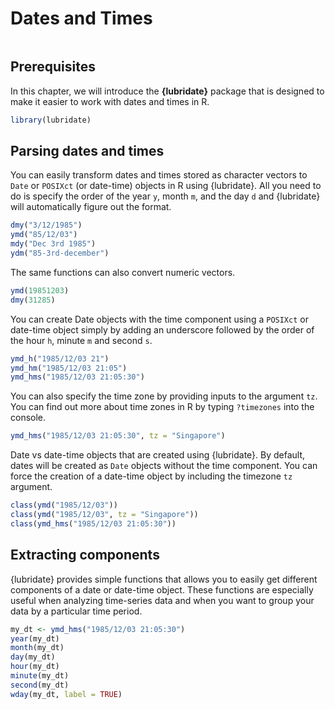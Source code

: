 # Dates and Times {#datetime}

```r
```

## Prerequisites

In this chapter, we will introduce the **{lubridate}** package that is designed to make it easier to work with dates and times in R. 

```r
library(lubridate)
```


## Parsing dates and times

You can easily transform dates and times stored as character vectors to `Date` or `POSIXct` (or date-time) objects in R using {lubridate}. All you need to do is specify the order of the year `y`, month `m`, and the day `d` and {lubridate} will automatically figure out the format.

```r
dmy("3/12/1985")
ymd("85/12/03")
mdy("Dec 3rd 1985")
ydm("85-3rd-december")
```

The same functions can also convert numeric vectors.

```r
ymd(19851203)
dmy(31285)
```

You can create Date objects with the time component using a `POSIXct` or date-time object simply by adding an underscore followed by the order of the hour `h`, minute `m` and second `s`. 

```r
ymd_h("1985/12/03 21")
ymd_hm("1985/12/03 21:05")
ymd_hms("1985/12/03 21:05:30")
```

You can also specify the time zone by providing inputs to the argument `tz`. You can find out more about time zones in R by typing `?timezones` into the console. 

```r
ymd_hms("1985/12/03 21:05:30", tz = "Singapore")
```

Date vs date-time objects that are created using {lubridate}. By default, dates will be created as `Date` objects without the time component. You can force the creation of a date-time object by including the timezone `tz` argument. 

```r
class(ymd("1985/12/03"))
class(ymd("1985/12/03", tz = "Singapore"))
class(ymd_hms("1985/12/03 21:05:30"))
```


## Extracting components

{lubridate} provides simple functions that allows you to easily get different components of a date or date-time object. These functions are especially useful when analyzing time-series data and when you want to group your data by a particular time period. 

```r

my_dt <- ymd_hms("1985/12/03 21:05:30")
year(my_dt)
month(my_dt)
day(my_dt)
hour(my_dt)
minute(my_dt)
second(my_dt)
wday(my_dt, label = TRUE)
```



